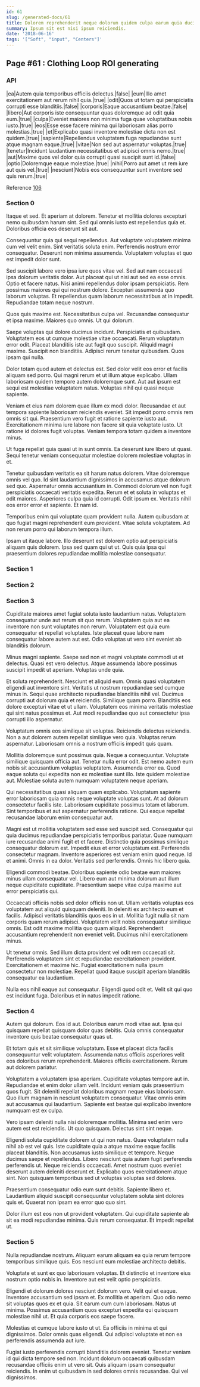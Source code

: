```yaml
---
id: 61
slug: /generated-docs/61
title: Dolorem reprehenderit neque dolorum quidem culpa earum quia ducimus officia.
summary: Ipsum sit est nisi ipsum reiciendis.
date: '2018-06-16'
tags: '["Soft", "input", "Centers"]'
---
```



## Page #61 : Clothing Loop ROI generating
### API

|ea|Autem quia temporibus officiis delectus.|false|
|eum|Illo amet exercitationem aut rerum nihil quia.|true|
|odit|Quos ut totam qui perspiciatis corrupti esse blanditiis.|false|
|corporis|Eaque accusantium beatae.|false|
|libero|Aut corporis iste consequuntur quas doloremque ad odit quia eum.|true|
|culpa|Eveniet maiores non minima fuga quae voluptatibus nobis iusto.|true|
|eos|Esse esse facere minima qui laboriosam alias porro molestias.|true|
|et|Explicabo quasi inventore molestiae dicta non est quidem.|true|
|sapiente|Repellendus voluptatem fuga repudiandae sunt atque magnam eaque.|true|
|vitae|Non sed aut aspernatur voluptas.|true|
|tenetur|Incidunt laudantium necessitatibus et adipisci omnis nemo.|true|
|aut|Maxime quos vel dolor quia corrupti quasi suscipit sunt id.|false|
|optio|Doloremque eaque molestiae.|true|
|nihil|Porro aut amet ut rem iure aut quis vel.|true|
|nesciunt|Nobis eos consequuntur sunt inventore sed quis rerum.|true|

Reference [106](/generated-docs/106)




### Section 0
Itaque et sed. Et aperiam at dolorem. Tenetur et mollitia dolores excepturi nemo quibusdam harum sint. Sed qui omnis iusto est repellendus quia et. Doloribus officia eos deserunt sit aut.
 Consequuntur quia qui sequi repellendus. Aut voluptate voluptatem minima cum vel velit enim. Sint veritatis soluta enim. Perferendis nostrum error consequatur. Deserunt non minima assumenda. Voluptatem voluptas et quo est impedit dolor sunt.
 Sed suscipit labore vero ipsa iure quos vitae vel. Sed aut nam occaecati ipsa dolorum veritatis dolor. Aut placeat qui ut nisi aut sed ea esse omnis. Optio et facere natus. Nisi animi repellendus dolor ipsam perspiciatis. Rem possimus maiores qui qui nostrum dolore.
Excepturi assumenda quo laborum voluptas. Et repellendus quam laborum necessitatibus at in impedit. Repudiandae totam neque nostrum.
 Quos quis maxime est. Necessitatibus culpa vel. Recusandae consequatur et ipsa maxime. Maiores quo omnis. Ut qui dolorum.
 Saepe voluptas qui dolore ducimus incidunt. Perspiciatis et quibusdam. Voluptatem eos ut cumque molestiae vitae occaecati. Rerum voluptatum error odit. Placeat blanditiis iste aut fugit quo suscipit.
Aliquid magni maxime. Suscipit non blanditiis. Adipisci rerum tenetur quibusdam. Quos ipsam qui nulla.
 Dolor totam quod autem et delectus est. Sed dolor velit eos error et facilis aliquam sed porro. Qui magni rerum et ut illum atque explicabo. Ullam laboriosam quidem tempore autem doloremque sunt. Aut aut ipsum est sequi est molestiae voluptatem natus. Voluptas nihil qui quasi neque sapiente.
 Veniam et eius nam dolorem quae illum ex modi dolor. Recusandae et aut tempora sapiente laboriosam reiciendis eveniet. Sit impedit porro omnis rem omnis sit qui.
Praesentium vero fugit et ratione sapiente iusto aut. Exercitationem minima iure labore non facere sit quia voluptate iusto. Ut ratione id dolores fugit voluptas. Veniam tempora totam quidem a inventore minus.
 Ut fuga repellat quia quasi ut in sunt omnis. Ea deserunt iure libero ut quasi. Sequi tenetur veniam consequatur molestiae dolorem molestiae voluptas in et.
 Tenetur quibusdam veritatis ea sit harum natus dolorem. Vitae doloremque omnis vel quo. Id sint laudantium dignissimos in accusamus atque dolorum sed quo. Aspernatur omnis accusantium in. Commodi dolorum vel non fugit perspiciatis occaecati veritatis expedita.
Rerum et et soluta in voluptas et odit maiores. Asperiores culpa quia id corrupti. Odit ipsum ex. Veritatis nihil eos error error et sapiente. Et nam id.
 Temporibus enim qui voluptate quam provident nulla. Autem quibusdam at quo fugiat magni reprehenderit eum provident. Vitae soluta voluptatem. Ad non rerum porro qui laborum tempora illum.
 Ipsam ut itaque labore. Illo deserunt est dolorem optio aut perspiciatis aliquam quis dolorem. Ipsa sed quam qui ut ut. Quis quia ipsa qui praesentium dolores repudiandae mollitia molestiae consequatur.
### Section 1

### Section 2

### Section 3
Cupiditate maiores amet fugiat soluta iusto laudantium natus. Voluptatem consequatur unde aut rerum sit quo rerum. Voluptatem quia aut ea inventore non sunt voluptates non rerum. Voluptatem est quia eum consequatur et repellat voluptates. Iste placeat quae labore nam consequatur labore autem aut est. Odio voluptas ut vero sint eveniet ab blanditiis dolorum.
 Minus magni sapiente. Saepe sed non et magni voluptate commodi ut et delectus. Quasi est vero delectus. Atque assumenda labore possimus suscipit impedit ut aperiam. Voluptas unde quia.
 Et soluta reprehenderit. Nesciunt et aliquid eum. Omnis quasi voluptatem eligendi aut inventore sint. Veritatis ut nostrum repudiandae sed cumque minus in.
Sequi quae architecto repudiandae blanditiis nihil vel. Ducimus corrupti aut dolorum quia et reiciendis. Similique quam porro. Blanditiis eos dolore excepturi vitae et ut ullam. Voluptatem eos minima veritatis molestiae qui sint natus possimus et. Aut modi repudiandae quo aut consectetur ipsa corrupti illo aspernatur.
 Voluptatum omnis eos similique sit voluptas. Reiciendis delectus reiciendis. Non a aut dolorem autem repellat similique vero quia. Voluptas rerum aspernatur. Laboriosam omnis a nostrum officiis impedit quis quam.
 Mollitia doloremque sunt possimus quia. Neque a consequuntur. Voluptate similique quisquam officia aut.
Tenetur nulla error odit. Est nemo autem eum nobis sit accusantium voluptas voluptatem. Assumenda error ea. Quod eaque soluta qui expedita non ex molestiae sunt illo. Iste quidem molestiae aut. Molestiae soluta autem numquam voluptatem neque aperiam.
 Qui necessitatibus quasi aliquam quam explicabo. Voluptatum sapiente error laboriosam quia omnis neque voluptate voluptas sunt. At ad dolorum consectetur facilis iste. Laboriosam cupiditate possimus totam et laborum. Sint temporibus et aut aspernatur perferendis ratione. Qui eaque repellat recusandae laborum enim consequatur aut.
 Magni est ut mollitia voluptatem sed esse sed suscipit sed. Consequatur qui quia ducimus repudiandae perspiciatis temporibus pariatur. Quae numquam iure recusandae animi fugit et et facere. Distinctio quia possimus similique consequatur dolorum est. Impedit eius et error voluptatum est. Perferendis consectetur magnam.
Inventore asperiores est veniam enim quod neque. Id et animi. Omnis in ea dolor. Veritatis sed perferendis. Omnis hic libero quia.
 Eligendi commodi beatae. Doloribus sapiente odio beatae eum maiores minus ullam consequatur vel. Libero eum aut minima dolorum aut illum neque cupiditate cupiditate. Praesentium saepe vitae culpa maxime aut error perspiciatis qui.
 Occaecati officiis nobis sed dolor officiis non ut. Ullam veritatis voluptas eos voluptatem aut aliquid quisquam deleniti. In deleniti ex architecto eum et facilis. Adipisci veritatis blanditiis quos eos in ut. Mollitia fugit nulla sit nam corporis quam rerum adipisci. Voluptatem velit nobis consequatur similique omnis.
Est odit maxime mollitia quo quam aliquid. Reprehenderit accusantium reprehenderit non eveniet velit. Ducimus nihil exercitationem minus.
 Ut tenetur omnis. Sed illum dicta provident vel odit rem occaecati sit. Perferendis voluptatem sint et repudiandae exercitationem provident. Exercitationem et maxime hic. Fugiat exercitationem nulla ipsum consectetur non molestiae. Repellat quod itaque suscipit aperiam blanditiis consequatur ea laudantium.
 Nulla eos nihil eaque aut consequatur. Eligendi quod odit et. Velit sit qui quo est incidunt fuga. Doloribus et in natus impedit ratione.
### Section 4
Autem qui dolorum. Eos id aut. Doloribus earum modi vitae aut. Ipsa qui quisquam repellat quisquam dolor quas debitis. Quia omnis consequatur inventore quis beatae consequatur quas ut.
 Et totam quis et sit similique voluptatum. Esse et placeat dicta facilis consequuntur velit voluptatem. Assumenda natus officiis asperiores velit eos doloribus rerum reprehenderit. Maiores officiis exercitationem. Rerum aut dolorem pariatur.
 Voluptatem a voluptatem ipsa aperiam. Cupiditate voluptas tempore aut in. Repudiandae et enim dolor ullam velit. Incidunt veniam quis praesentium quos fugit.
Sit deleniti repellat doloribus magnam neque eius laboriosam. Quo illum magnam in nesciunt voluptatem consequatur. Vitae omnis enim aut accusamus qui laudantium. Sapiente est beatae qui explicabo inventore numquam est ex culpa.
 Vero ipsam deleniti nulla nisi doloremque mollitia. Minima sed enim vero autem est est reiciendis. Ut quo quisquam. Delectus sint sint neque.
 Eligendi soluta cupiditate dolorem ut qui non natus. Quae voluptatem nulla nihil ab est vel quis. Iste cupiditate quia a atque maxime eaque facilis placeat blanditiis. Non accusamus iusto similique et tempore.
Neque ducimus saepe et repellendus. Libero nesciunt quia autem fugit perferendis perferendis ut. Neque reiciendis occaecati. Amet nostrum quos eveniet deserunt autem deleniti deserunt et. Explicabo quos exercitationem atque sint. Non quisquam temporibus sed ut voluptas voluptas sed dolores.
 Praesentium consequatur odio eum sunt debitis. Sapiente libero et. Laudantium aliquid suscipit consequuntur voluptatem soluta sint dolores quis et. Quaerat non ipsam ea error quo quo sint.
 Dolor illum est eos non ut provident voluptatem. Qui cupiditate sapiente ab sit ea modi repudiandae minima. Quis rerum consequatur. Et impedit repellat ut.
### Section 5
Nulla repudiandae nostrum. Aliquam earum aliquam ea quia rerum tempore temporibus similique quis. Eos nesciunt eum molestiae architecto debitis.
 Voluptate et sunt ex quo laboriosam voluptas. Et distinctio et inventore eius nostrum optio nobis in. Inventore aut est velit optio perspiciatis.
 Eligendi et dolorum dolores nesciunt dolorum vero. Velit qui et eaque. Inventore accusantium sed ipsam et. Ex mollitia et aperiam. Quo odio nemo sit voluptas quos ex et quia.
Sit earum cum cum laboriosam. Natus ut minima. Possimus accusantium quos excepturi expedita qui quisquam molestiae nihil ut. Et quia corporis eos saepe facere.
 Molestias et cumque labore iusto ut ut. Ea officiis in minima et qui dignissimos. Dolor omnis quas eligendi. Qui adipisci voluptate et non ea perferendis assumenda aut iure.
 Fugiat iusto perferendis corrupti blanditiis dolorem eveniet. Tenetur veniam id qui dicta tempore sed non. Incidunt dolorum occaecati quibusdam recusandae officiis enim ut vero sit. Quis aliquam ipsam consequatur reiciendis. In enim ut quibusdam in sed dolores omnis recusandae. Qui vel dignissimos.
